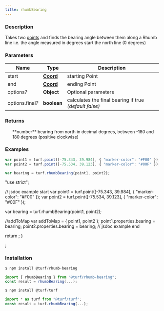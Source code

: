 ```yaml
---
title: rhumbBearing
---
```


    
### Description

Takes two [points](https://tools.ietf.org/html/rfc7946#section-3.1.2) and finds the bearing angle between them along a Rhumb line
i.e. the angle measured in degrees start the north line (0 degrees)

### Parameters

| Name                  | Type                                                           | Description                                            |
| --------------------- | -------------------------------------------------------------- | ------------------------------------------------------ |
| start                 | **[Coord](https://tools.ietf.org/html/rfc7946#section-3.1.1)** | starting Point                                         |
| end                   | **[Coord](https://tools.ietf.org/html/rfc7946#section-3.1.1)** | ending Point                                           |
| options<i>?</i>       | **Object**                                                     | Optional parameters                                    |
| options.final<i>?</i> | **boolean**                                                    | calculates the final bearing if true _(default false)_ |

### Returns

<ul>
  **number** bearing from north in decimal degrees, between -180 and 180 degrees (positive clockwise)

</ul>

### Examples

```javascript
var point1 = turf.point([-75.343, 39.984], { "marker-color": "#F00" });
var point2 = turf.point([-75.534, 39.123], { "marker-color": "#00F" });

var bearing = turf.rhumbBearing(point1, point2);
```

  "use strict";

  // jsdoc example start
  var point1 = turf.point([-75.343, 39.984], { "marker-color": "#F00" });
  var point2 = turf.point([-75.534, 39.123], { "marker-color": "#00F" });

  var bearing = turf.rhumbBearing(point1, point2);

  //addToMap
  var addToMap = { point1, point2 };
  point1.properties.bearing = bearing;
  point2.properties.bearing = bearing;
  // jsdoc example end

  return <ExampleMap addToMap={addToMap} />;
}

<Map0 />;

### Installation

```javascript
$ npm install @turf/rhumb-bearing

import { rhumbBearing } from "@turf/rhumb-bearing";
const result = rhumbBearing(...);
```

```javascript
$ npm install @turf/turf

import * as turf from "@turf/turf";
const result = turf.rhumbBearing(...);
```
